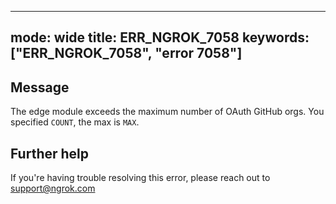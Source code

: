 
---
mode: wide
title: ERR_NGROK_7058
keywords: ["ERR_NGROK_7058", "error 7058"]
---

## Message
The edge module exceeds the maximum number of OAuth GitHub orgs. You specified `COUNT`, the max is `MAX`.




## Further help
If you're having trouble resolving this error, please reach out to [support@ngrok.com](mailto:support@ngrok.com?subject=Help%20with%20ERR_NGROK_7058)

